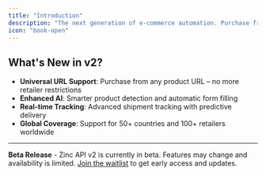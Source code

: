 ```yaml
---
title: "Introduction"
description: "The next generation of e-commerce automation. Purchase from any URL with our powerful v2 API. Currently in beta - join the waitlist."
icon: "book-open"
---
```


## What's New in v2?

- **Universal URL Support**: Purchase from any product URL – no more retailer restrictions
- **Enhanced AI**: Smarter product detection and automatic form filling
- **Real-time Tracking**: Advanced shipment tracking with predictive delivery
- **Global Coverage**: Support for 50+ countries and 100+ retailers worldwide

---

<Warning>
  <strong>Beta Release</strong> - Zinc API v2 is currently in beta. Features may change and availability is limited. 
  <a href="#waitlist">Join the waitlist</a> to get early access and updates.
</Warning>